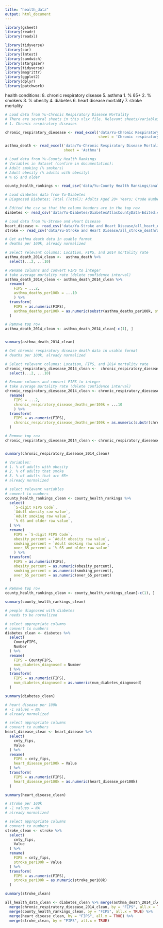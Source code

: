 ```yaml
---
title: "health_data"
output: html_document
---
```


```r
library(gsheet)
library(readr)
library(readxl)
```

```r
library(tidyverse)
library(car)
library(lmtest)
library(sandwich)
library(stargazer)
library(tidyverse)
library(magrittr)
library(ggplot2)
library(dplyr)
library(patchwork)
```

health conditions:
8. chronic respiratory disease
5. asthma
1. % 65+
2. % smokers
3. % obesity
4. diabetes
6. heart disease mortality
7. stroke mortality



```r
# Load data from Yu-Chronic Respiratory Disease Mortality
# There are several sheets in this xlsx file. Relevant sheets/variables to pull:
# 1. Chronic respiratory diseases

chronic_respiratory_diesease <- read_excel('data/Yu-Chronic Respiratory Disease Mortality/IHME_USA_COUNTY_RESP_DISEASE_MORTALITY_1980_2014_NATIONAL_Y2017M09D26.XLSX',
                                           sheet = 'Chronic respiratory diseases')

asthma_death <- read_excel('data/Yu-Chronic Respiratory Disease Mortality/IHME_USA_COUNTY_RESP_DISEASE_MORTALITY_1980_2014_NATIONAL_Y2017M09D26.XLSX',
                           sheet = 'Asthma')
```


```r
# Load data from Yu-County Health Rankings
# Variables in dataset (confirm in documentation):
# Adult smoking (% smokers)
# Adult obesity (% adults with obesity)
# % 65 and older

county_health_rankings <- read_csv('data/Yu-County Health Rankings/analytic_data2021.csv')
```


```r
# Load diabetes data from Yu-Diabetes
# Diagnosed Diabetes; Total (Total); Adults Aged 20+ Years; Crude Number; U.S. Counties; 2017

# Edited the csv so that the column headers are in the top row
diabetes <- read_csv('data/Yu-Diabetes/DiabetesAtlasCountyData-Edited.csv')
```

```r
# Load data from Yu-Stroke and Heart Disease
heart_disease <- read_csv('data/Yu-Stroke and Heart Disease/all_heart_disease_deathrateper100k_allages_2016-2018.csv')
stroke <- read_csv('data/Yu-Stroke and Heart Disease/all_stroke_deathrateper100k_allages_2016-2018.csv')
```


```r
# Get asthma death data in usable format
# deaths per 100k, already normalized

# Select relevant columns: Location, FIPS, and 2014 mortality rate
asthma_death_2014_clean <-  asthma_death %>%
  select(...2, ...10)

# Rename columns and convert FIPS to integer
# take average mortality rate (delete confidence interval)
asthma_death_2014_clean <- asthma_death_2014_clean %>% 
  rename(
    FIPS = ...2,
    asthma_deaths_per100k = ...10
    ) %>%
  transform(
    FIPS = as.numeric(FIPS),
    asthma_deaths_per100k = as.numeric(substr(asthma_deaths_per100k, start = 1, stop = 4))
  )

# Remove top row
asthma_death_2014_clean <- asthma_death_2014_clean[-c(1), ]


summary(asthma_death_2014_clean)
```

```r
# Get chronic respiratory disease death data in usable format
# deaths per 100k, already normalized

# Select relevant columns: Location, FIPS, and 2014 mortality rate
chronic_respiratory_diesease_2014_clean <-  chronic_respiratory_diesease %>%
  select(...2, ...10)

# Rename columns and convert FIPS to integer
# take average mortality rate (delete confidence interval)
chronic_respiratory_diesease_2014_clean <- chronic_respiratory_diesease_2014_clean %>%
  rename(
    FIPS = ...2,
    chronic_respiratory_disease_deaths_per100k = ...10
    ) %>%
  transform(
    FIPS = as.numeric(FIPS),
    chronic_respiratory_disease_deaths_per100k = as.numeric(substr(chronic_respiratory_disease_deaths_per100k, start = 1, stop = 4))
  )

# Remove top row
chronic_respiratory_diesease_2014_clean <- chronic_respiratory_diesease_2014_clean[-c(1), ]


summary(chronic_respiratory_diesease_2014_clean)
```


```r
# Variables:
# 1. % of adults with obesity
# 2. % of adults that smoke
# 3. % of adults that are 65+
# already normalized

# select relevant variables
# convert to numbers
county_health_rankings_clean <- county_health_rankings %>%
  select(
    `5-digit FIPS Code`,
    `Adult obesity raw value`,
    `Adult smoking raw value`, 
    `% 65 and older raw value`,
  ) %>%
  rename(
    FIPS = `5-digit FIPS Code`,
    obesity_percent = `Adult obesity raw value`,
    smoking_percent = `Adult smoking raw value`,
    over_65_percent = `% 65 and older raw value`
    ) %>%
  transform(
    FIPS = as.numeric(FIPS),
    obesity_percent = as.numeric(obesity_percent),
    smoking_percent = as.numeric(smoking_percent),
    over_65_percent = as.numeric(over_65_percent)
  )

# Remove top row
county_health_rankings_clean <- county_health_rankings_clean[-c(1), ]

summary(county_health_rankings_clean)
```

```r
# people diagnosed with diabetes
# needs to be normalized

# select appropriate columns
# convert to numbers
diabetes_clean <- diabetes %>%
  select(
    CountyFIPS,
    Number
  ) %>%
  rename(
    FIPS = CountyFIPS,
    num_diabetes_diagnosed = Number
  ) %>%
  transform(
    FIPS = as.numeric(FIPS),
    num_diabetes_diagnosed = as.numeric(num_diabetes_diagnosed)
  )

summary(diabetes_clean)
```


```r
# heart disease per 100k
# -1 values = NA
# already normalized

# select appropriate columns
# convert to numbers
heart_disease_clean <- heart_disease %>%
  select(
    cnty_fips,
    Value
  ) %>%
  rename(
    FIPS = cnty_fips,
    heart_disease_per100k = Value
  ) %>%
  transform(
    FIPS = as.numeric(FIPS),
    heart_disease_per100k = as.numeric(heart_disease_per100k)
  )

summary(heart_disease_clean)
```

```r
# stroke per 100k
# -1 values = NA
# already normalized

# select appropriate columns
# convert to numbers
stroke_clean <- stroke %>%
  select(
    cnty_fips,
    Value
  ) %>%
  rename(
    FIPS = cnty_fips,
    stroke_per100k = Value
  ) %>%
  transform(
    FIPS = as.numeric(FIPS),
    stroke_per100k = as.numeric(stroke_per100k)
  )

summary(stroke_clean)
```


```r
all_health_data_clean <- diabetes_clean %>% merge(asthma_death_2014_clean, by = "FIPS", all.x = TRUE) %>%
  merge(chronic_respiratory_diesease_2014_clean, by = "FIPS", all.x = TRUE) %>%
  merge(county_health_rankings_clean, by = "FIPS", all.x = TRUE) %>%
  merge(heart_disease_clean, by = "FIPS", all.x = TRUE) %>%
  merge(stroke_clean, by = "FIPS", all.x = TRUE)
```


